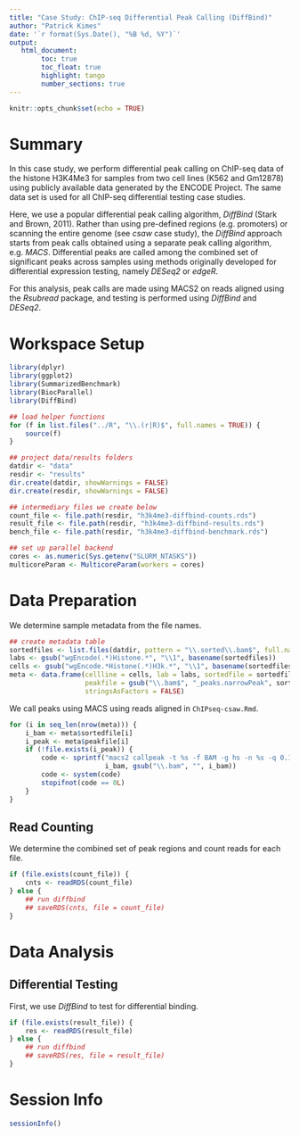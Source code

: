 ```yaml
---
title: "Case Study: ChIP-seq Differential Peak Calling (DiffBind)"
author: "Patrick Kimes"
date: '`r format(Sys.Date(), "%B %d, %Y")`'
output: 
   html_document:
        toc: true
        toc_float: true
        highlight: tango
        number_sections: true
---
```


```r
knitr::opts_chunk$set(echo = TRUE)
```

# Summary

In this case study, we perform differential peak calling on ChIP-seq data of the histone
H3K4Me3 for samples from two cell lines (K562 and Gm12878) using publicly available data
generated by the ENCODE Project. The same data set is used for all ChIP-seq differential
testing case studies. 

Here, we use a popular differential peak calling algorithm, _DiffBind_ (Stark and Brown, 2011).
Rather than using pre-defined regions (e.g. promoters) or scanning the entire genome
(see _csaw_ case study), the _DiffBind_ approach starts from peak calls obtained using a
separate peak calling algorithm, e.g. _MACS_. Differential peaks are called among the
combined set of significant peaks across samples using methods originally developed for
differential expression testing, namely _DESeq2_ or _edgeR_.

For this analysis, peak calls are made using MACS2 on reads aligned using the _Rsubread_ package,
and testing is performed using _DiffBind_ and _DESeq2_.

# Workspace Setup

```r
library(dplyr)
library(ggplot2)
library(SummarizedBenchmark)
library(BiocParallel)
library(DiffBind)

## load helper functions
for (f in list.files("../R", "\\.(r|R)$", full.names = TRUE)) {
    source(f)
}

## project data/results folders
datdir <- "data"
resdir <- "results"
dir.create(datdir, showWarnings = FALSE)
dir.create(resdir, showWarnings = FALSE)

## intermediary files we create below
count_file <- file.path(resdir, "h3k4me3-diffbind-counts.rds")
result_file <- file.path(resdir, "h3k4me3-diffbind-results.rds")
bench_file <- file.path(resdir, "h3k4me3-diffbind-benchmark.rds")

## set up parallel backend
cores <- as.numeric(Sys.getenv("SLURM_NTASKS"))
multicoreParam <- MulticoreParam(workers = cores)
```

# Data Preparation

We determine sample metadata from the file names.

```r
## create metadata table
sortedfiles <- list.files(datdir, pattern = "\\.sorted\\.bam$", full.names = TRUE)
labs <- gsub("wgEncode(.*)Histone.*", "\\1", basename(sortedfiles))
cells <- gsub("wgEncode.*Histone(.*)H3k.*", "\\1", basename(sortedfiles))
meta <- data.frame(cellline = cells, lab = labs, sortedfile = sortedfiles,
                   peakfile = gsub("\\.bam$", "_peaks.narrowPeak", sortedfiles),
                   stringsAsFactors = FALSE)
```

We call peaks using MACS using reads aligned in `ChIPseq-csaw.Rmd`. 

```r
for (i in seq_len(nrow(meta))) {
    i_bam <- meta$sortedfile[i]
    i_peak <- meta$peakfile[i]
    if (!file.exists(i_peak)) {
        code <- sprintf("macs2 callpeak -t %s -f BAM -g hs -n %s -q 0.1",
                        i_bam, gsub("\\.bam", "", i_bam))
        code <- system(code)
        stopifnot(code == 0L)
    }
}
```

## Read Counting 

We determine the combined set of peak regions and count reads for each file.

```r
if (file.exists(count_file)) {
    cnts <- readRDS(count_file)
} else {
    ## run diffbind
    ## saveRDS(cnts, file = count_file)
}
```

# Data Analysis

## Differential Testing

First, we use _DiffBind_ to test for differential binding.

```r
if (file.exists(result_file)) {
    res <- readRDS(result_file)
} else {
    ## run diffbind
    ## saveRDS(res, file = result_file)
}
```

# Session Info

```r
sessionInfo()
```
